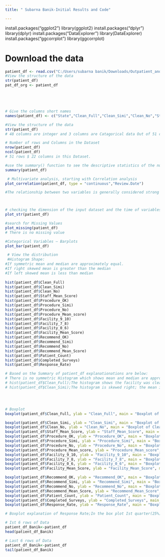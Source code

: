 ---
title: " Subarna Banik-Initial Results and Code"

---
install.packages("ggplot2")
library(ggplot2)
install.packages("dplyr")
library(dplyr)
install.packages("DataExplorer") 
library(DataExplorer)
install.packages("ggcorrplot") 
library(ggcorrplot)



# Download the data
```{r}
patient_df <- read.csv("C:/Users/subarna banik/Downloads/Outpatient_and_Ambulatory_Surgery_Consumer_Assessment_survey.csv", header=T, stringsAsFactors = F, na.strings = c("","?","NA"))
#View the structure of the data
str(patient_df)
pat_df_org <- patient_df






```


```{r}

# Give the columns short names 
names(patient_df) <- c("State","Clean_Full","Clean_Simi","Clean_No","Staff_Mean_Score","Procedure_OK","Procedure_Simi","Procedure_No","Procedure_Mean_score","Facility_9_10","Facility_7_8","Facility_0_6","Facility_Mean_Score","Recommend_OK","Recommend_Simi","Recommend_No","Recommend_Mean_Score","Patient_Count","Completed_Surveys","Response_Rate","Start_Date","End_Date")

#View the structure of the data
str(patient_df)
# 48 columns are integer and 3 columns are Catagorical data Out of 51 columns
```

```{r}
# Number of rows and Columns in the Dataset
nrow(patient_df)
ncol(patient_df)
# 51 rows $ 22 columns in this Dataset.

```


```{r}
#use the summary() function to see the descriptive statistics of the numeric values such as min, max, mean, and median. 
summary(patient_df)

```


```{r}
 # Multivariate analysis, starting with Correlation analysis
plot_correlation(patient_df, type = "continuous","Review.Date")

#The relationship between two variables is generally considered strong when their r value is larger than 0.7. The correlation r measures the strength of the linear relationship between two quantitative variables.Positive correlation exists when two variables move in the same direction.Negative Correlation: as one variable increases, the other decreases.Correlation coefficients whose magnitude are between 0.5 and 0.7 indicate variables which can be considered moderately correlated. Correlation coefficients whose magnitude are between 0.3 and 0.5 indicate variables which have a low correlation.




```


```{r}

# checking the dimension of the input dataset and the time of variables
plot_str(patient_df)


```


```{r}
#search for Missing Values
plot_missing(patient_df)
# There is no missing value
```


```{r}
#Categorical Variables — Barplots
plot_bar(patient_df)

```


```{r}
 # View the distribution
 #Histogram Shape:
#If symmetric mean and median are approximately equal.
#If right skewed mean is greater than the median
#If left skewed mean is less than median
 
hist(patient_df$Clean_Full)
hist(patient_df$Clean_Simi)
hist(patient_df$Clean_No)
hist(patient_df$Staff_Mean_Score)
hist(patient_df$Procedure_OK)
hist(patient_df$Procedure_Simi)
hist(patient_df$Procedure_No)
hist(patient_df$Procedure_Mean_score)
hist(patient_df$Facility_9_10)
hist(patient_df$Facility_7_8)
hist(patient_df$Facility_0_6)
hist(patient_df$Facility_Mean_Score)
hist(patient_df$Recommend_OK)
hist(patient_df$Recommend_Simi)
hist(patient_df$Recommend_No)
hist(patient_df$Recommend_Mean_Score)
hist(patient_df$Patient_Count)
hist(patient_df$Completed_Surveys)
hist(patient_df$Response_Rate)

# Based on the Summary of patient_df explanationations are below:
# There is no symmetric Histogram which shows mean and median are approximately equal.
# hist(patient_df$Clean_Full);The histogram shows the facility was clean is skewed left and here the mean is less than the median. This is the case because skewed-left data have a few small values that drive the mean value 96.73 is smaller than medial value 97.
# hist(patient_df$Clean_Simi);The histogram is skewed right; the mean is greater than the median. A right-skewed distribution has a long right tail. Right-skewed distributions are also called positive-skew distributions. Here the Mean is 3.078 which is greater than the Median 3. Similarly, other Histograms can be described.





```


```{r}
# Boxplot
boxplot(patient_df$Clean_Full, ylab = "Clean_Full", main = "Boxplot of Clean_Full")

boxplot(patient_df$Clean_Simi, ylab = "Clean_Simi", main = "Boxplot of Clean_Simi")
boxplot(patient_df$Clean_No, ylab = "Clean_No", main = "Boxplot of Clean_No")
boxplot(patient_df$Staff_Mean_Score, ylab = "Staff_Mean_Score", main = "Boxplot of Staff_Mean_Score")
boxplot(patient_df$Procedure_OK, ylab = "Procedure_OK", main = "Boxplot of Procedure_OK")
boxplot(patient_df$Procedure_Simi, ylab = "Procedure_Simi", main = "Boxplot of Procedure_Simi")
boxplot(patient_df$Procedure_No, ylab = "Procedure_No", main = "Boxplot of Procedure_No")
boxplot(patient_df$Procedure_Mean_score, ylab = "Procedure_Mean_score", main = "Boxplot of Procedure_Mean_score")
boxplot(patient_df$Facility_9_10, ylab = "Facility_9_10", main = "Boxplot of Facility_9_10")
boxplot(patient_df$Facility_7_8, ylab = "Facility_7_8", main = "Boxplot of Facility_7_8")
boxplot(patient_df$Facility_0_6, ylab = "Facility_0_6", main = "Boxplot of Facility_0_6")
boxplot(patient_df$Facility_Mean_Score, ylab = "Facility_Mean_Score", main = "Boxplot of Facility_Mean_Score")

boxplot(patient_df$Recommend_OK, ylab = "Recommend_OK", main = "Boxplot of Recommend_OK")
boxplot(patient_df$Recommend_Simi, ylab = "Recommend_Simi", main = "Boxplot of Recommend_Simi")
boxplot(patient_df$Recommend_No, ylab = "Recommend_No", main = "Boxplot of Recommend_No")
boxplot(patient_df$Recommend_Mean_Score, ylab = "Recommend_Mean_Score", main = "Boxplot of Recommend_Mean_Score")
boxplot(patient_df$Patient_Count, ylab = "Patient_Count", main = "Boxplot of Patient_Count")
boxplot(patient_df$Completed_Surveys, ylab = "Completed_Surveys", main = "Boxplot of Completed_Surveys")
boxplot(patient_df$Response_Rate, ylab = "Response_Rate", main = "Boxplot of Response_Rate")

# Boxplot explanation of Response Rate;In the box plot Ist quarter(25%)value 27 that shows bottom part in the box, Median(50%)value 28  the darker line in the box and 3rd quarter(75%)value 31.50  upper line in the box. Also the  Min value 22, Mean 28.92 and Max value 42 are shown in the Boxplot.Similarly, other boxplots can be explained. 
```

```{r}

# Ist 6 rows of Data
patient_df_Banik<-patient_df
head(patient_df_Banik)


```


```{r}
# Last 6 rows of Data
patient_df_Banik<-patient_df
tail(patient_df_Banik)
```


```{r}




```


```{r}


```
```{r}



```


```{r}



```


```{r}

```


```{r}

```


